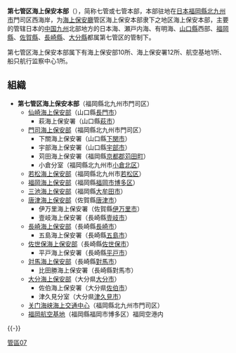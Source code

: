 {{多個問題|
{{unreferenced|time=2014-05-22T23:44:54+00:00}}
{{Copyedit translation}}
{{Expand|time=2014-05-23T00:31:53+00:00}}
}}
'''第七管区海上保安本部'''（{{lang|en|Japan 7th Regional Coast Guard Headquarters}}），简称七管或七管本部，本部驻地在[[日本|日本]][[福岡縣|福岡縣]][[北九州市|北九州市]]門司区西海岸，为[[日本海上保安厅|海上保安廳]]管区海上保安本部隶下之地区海上保安本部，主要的管辖日本的[[中国地区|中国]][[九州地區|九州]]北部地方的日本海、瀬戸内海、有明海、[[山口縣|山口縣]]西部、[[福岡縣|福岡縣]]、[[佐賀縣|佐賀縣]]、[[長崎縣|長崎縣]]、[[大分縣|大分縣]]都属第七管区的管制下。

第七管区海上保安本部属下有海上保安部10所、海上保安署12所、航空基地1所、船只航行监察中心1所。

== 組織 ==
* '''第七管区海上保安本部'''（福岡縣北九州市門司区）
** [[仙崎海上保安部|仙崎海上保安部]]（山口縣[[長門市|長門市]]）
*** 萩海上保安署（山口縣[[萩市|萩市]]）
** [[門司海上保安部|門司海上保安部]]（福岡縣北九州市門司区）
*** 下關海上保安署（山口縣[[下関市|下関市]]）
*** 宇部海上保安署（山口縣[[宇部市|宇部市]]）
*** 苅田海上保安署（福岡縣[[京都郡|京都郡]][[苅田町|苅田町]]）
*** 小倉分室（福岡縣北九州市[[小倉北区|小倉北区]]）
** [[若松海上保安部|若松海上保安部]]（福岡縣北九州市[[若松区|若松区]]）
** [[福岡海上保安部|福岡海上保安部]]（福岡縣[[福岡市|福岡市]][[博多区|博多区]]）
** [[三池海上保安部|三池海上保安部]]（福岡縣[[大牟田市|大牟田市]]）
** [[唐津海上保安部|唐津海上保安部]]（佐賀縣[[唐津市_(日本)|唐津市]]）
*** 伊万里海上保安署（佐賀縣[[伊万里市|伊万里市]]）
*** 壹岐海上保安署（長崎縣[[壹岐市|壹岐市]]）
** [[長崎海上保安部|長崎海上保安部]]（長崎縣[[長崎市|長崎市]]）
*** 五島海上保安署（長崎縣[[五島市|五島市]]）
** [[佐世保海上保安部|佐世保海上保安部]]（長崎縣[[佐世保市|佐世保市]]）
*** 平戸海上保安署（長崎縣[[平戸市|平戸市]]）
** [[対馬海上保安部|対馬海上保安部]]（長崎縣[[對馬市|對馬市]]）
*** 比田勝海上保安署（長崎縣對馬市）
** [[大分海上保安部|大分海上保安部]]（大分県[[大分市|大分市]]）
*** 佐伯海上保安署（大分県[[佐伯市|佐伯市]]）
*** 津久見分室（大分県[[津久見市|津久見市]]）
** [[关门海峡海上交通中心|关门海峡海上交通中心]]（福岡縣北九州市門司区）
** [[福岡航空基地|福岡航空基地]]（福岡縣福岡市博多区）福岡空港内

{{refend}}
{{-}}
{{海上保安廳}}

[[Category:海上保安廳|管區07]]